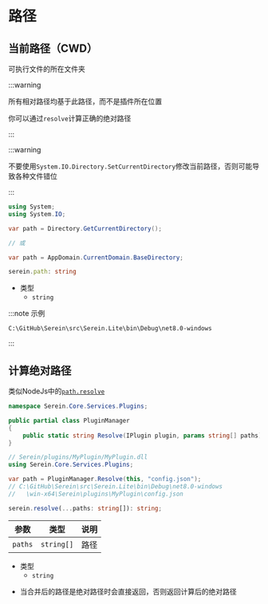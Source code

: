 # 路径


## 当前路径（CWD）

可执行文件的所在文件夹

:::warning

所有相对路径均基于此路径，而不是插件所在位置

你可以通过`resolve`计算正确的绝对路径

:::

<Tabs groupId="lang">

<TabItem value="cs" label="C#" >

:::warning

不要使用`System.IO.Directory.SetCurrentDirectory`修改当前路径，否则可能导致各种文件错位

:::

```cs title="示例"
using System;
using System.IO;

var path = Directory.GetCurrentDirectory();

// 或

var path = AppDomain.CurrentDomain.BaseDirectory;
```

</TabItem>

<TabItem value="js" label="JavaScript" >

```ts
serein.path: string
```

- 类型
  - `string`

</TabItem>
</Tabs>


:::note 示例

`C:\GitHub\Serein\src\Serein.Lite\bin\Debug\net8.0-windows`

:::

## 计算绝对路径

类似NodeJs中的[`path.resolve`](https://nodejs.org/api/path.html#pathresolvepaths)

<Tabs groupId="lang">

<TabItem value="cs" label="C#" >

```cs
namespace Serein.Core.Services.Plugins;

public partial class PluginManager
{
    public static string Resolve(IPlugin plugin, params string[] paths);
}
```

```cs title="示例"
// Serein/plugins/MyPlugin/MyPlugin.dll
using Serein.Core.Services.Plugins;

var path = PluginManager.Resolve(this, "config.json");
// C:\GitHub\Serein\src\Serein.Lite\bin\Debug\net8.0-windows
//   \win-x64\Serein\plugins\MyPlugin\config.json
```

</TabItem>

<TabItem value="js" label="JavaScript" >

```ts
serein.resolve(...paths: string[]): string;
```

| 参数    | 类型       | 说明   |
| ------- | ---------- | ------ |
| `paths` | `string[]` | 路径 |

- 类型
  - `string`

</TabItem>
</Tabs>

- 当合并后的路径是绝对路径时会直接返回，否则返回计算后的绝对路径
